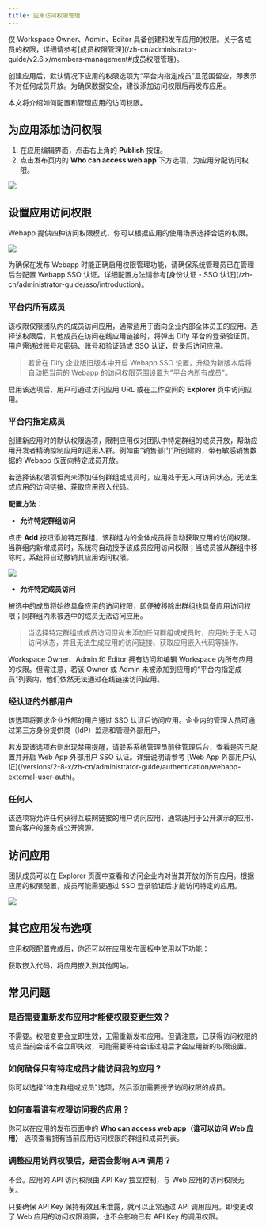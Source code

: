 ```yaml
---
title: 应用访问权限管理
---
```


<Info>
  仅 Workspace Owner、Admin、Editor 具备创建和发布应用的权限。关于各成员的权限，详细请参考[成员权限管理](/zh-cn/administrator-guide/v2.6.x/members-management#成员权限管理)。
</Info>

创建应用后，默认情况下应用的权限选项为“平台内指定成员”且范围留空，即表示不对任何成员开放。为确保数据安全，建议添加访问权限后再发布应用。

本文将介绍如何配置和管理应用的访问权限。

## 为应用添加访问权限

1. 在应用编辑界面，点击右上角的 **Publish** 按钮。
2. 点击发布页内的 **Who can access web app** 下方选项，为应用分配访问权限。

![](https://assets-docs.dify.ai/2025/06/42265a0a3956490c68173ea2800d5505.png)

## 设置应用访问权限

Webapp 提供四种访问权限模式，你可以根据应用的使用场景选择合适的权限。

![](https://assets-docs.dify.ai/2025/06/4f96327ddf919998a45c095511fae116.png)

<Info>
  为确保在发布 Webapp 时能正确启用权限管理功能，请确保系统管理员已在管理后台配置 Webapp SSO 认证。详细配置方法请参考[身份认证 - SSO 认证](/zh-cn/administrator-guide/sso/introduction)。
</Info>

### 平台内所有成员

该权限仅限团队内的成员访问应用，通常适用于面向企业内部全体员工的应用。选择该权限后，其他成员在访问在线应用链接时，将弹出 Dify 平台的登录验证页。用户需通过账号和密码、账号和验证码或 SSO 认证，登录后访问应用。

> 若曾在 Dify 企业版旧版本中开启 Webapp SSO 设置，升级为新版本后将自动把当前的 Webapp 的访问权限范围设置为"平台内所有成员"。

启用该选项后，用户可通过访问应用 URL 或在工作空间的 **Explorer** 页中访问应用。

### 平台内指定成员

创建新应用时的默认权限选项，限制应用仅对团队中特定群组的成员开放，帮助应用开发者精确控制应用的适用人群。例如由“销售部门”所创建的，带有敏感销售数据的 Webapp 仅面向特定成员开放。

若选择该权限项但尚未添加任何群组或成员时，应用处于无人可访问状态，无法生成应用的访问链接、获取应用嵌入代码。

**配置方法：**

- **允许特定群组访问**

点击 **Add** 按钮添加特定群组，该群组内的全体成员将自动获取应用的访问权限。当群组内新增成员时，系统将自动授予该成员应用访问权限；当成员被从群组中移除时，系统将自动撤销其应用访问权限。

![](https://assets-docs.dify.ai/2025/06/2ae6a255c949c0e28ab2acd087db9b62.png)

- **允许特定成员访问**

被选中的成员将始终具备应用的访问权限，即便被移除出群组也具备应用访问权限；同群组内未被选中的成员无法访问应用。

> 当选择特定群组或成员访问但尚未添加任何群组或成员时，应用处于无人可访问状态，并且无法生成应用的访问链接、获取应用嵌入代码等操作。

<Info>
    Workspace Owner、Admin 和 Editor 拥有访问和编辑 Workspace 内所有应用的权限。但需注意，若该 Owner 或 Admin 未被添加到应用的“平台内指定成员”列表内，他们依然无法通过在线链接访问应用。
</Info>

### 经认证的外部用户

该选项将要求企业外部的用户通过 SSO 认证后访问应用。企业内的管理人员可通过第三方身份提供商（IdP）监测和管理外部用户。

<Info>
  若发现该选项右侧出现禁用提醒，请联系系统管理员前往管理后台，查看是否已配置并开启 Web App 外部用户 SSO 认证。详细说明请参考 [Web App 外部用户认证](/versions/2-8-x/zh-cn/administrator-guide/authentication/webapp-external-user-auth)。
</Info>

### 任何人

该选项将允许任何获得互联网链接的用户访问应用，通常适用于公开演示的应用、面向客户的服务或公开资源。

## 访问应用

团队成员可以在 Explorer 页面中查看和访问企业内对当其开放的所有应用。根据应用的权限配置，成员可能需要通过 SSO 登录验证后才能访问特定的应用。

![](https://assets-docs.dify.ai/2025/04/44a22b6f66f80eae805a307388e5b3e9.png)

## 其它应用发布选项

应用权限配置完成后，你还可以在应用发布面板中使用以下功能：

<Card title="嵌入网站" icon="link" href="/zh-cn/user-guide/application-publishing/embedding-in-websites">
  获取嵌入代码，将应用嵌入到其他网站。
</Card>

## 常见问题

### 是否需要重新发布应用才能使权限变更生效？

不需要。权限变更会立即生效，无需重新发布应用。但请注意，已获得访问权限的成员当前会话不会立即失效，可能需要等待会话过期后才会应用新的权限设置。

### 如何确保只有特定成员才能访问我的应用？

你可以选择"特定群组或成员"选项，然后添加需要授予访问权限的成员。

### 如何查看谁有权限访问我的应用？

你可以在应用的发布页面中的 **Who can access web app（谁可以访问 Web 应用）** 选项查看拥有当前应用访问权限的群组和成员列表。

### 调整应用访问权限后，是否会影响 API 调用？

不会。应用的 API 访问权限由 API Key 独立控制，与 Web 应用的访问权限无关。

只要确保 API Key 保持有效且未泄露，就可以正常通过 API 调用应用。即使更改了 Web 应用的访问权限设置，也不会影响已有 API Key 的调用权限。
